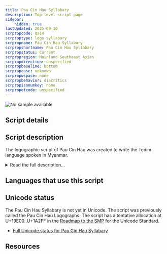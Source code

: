 ```yaml
---
title: Pau Cin Hau Syllabary
description: Top-level script page
sidebar:
    hidden: true
lastUpdated: 2025-09-10
scrpropcode: Qa14
scrproptype: logo-syllabary
scrpropname: Pau Cin Hau Syllabary
scrpropshortname: Pau Cin Hau Syllabary
scrpropstatus: Current
scrpropregion: Mainland Southeast Asian
scrpropdirection: unspecified
scrpropbaseline: bottom
scrpropcase: unknown
scrpropwspace: none
scrpropbehavior: diacritics
scrpropisonumkey: none
scrpropotcode: unspecified
---
```



![No sample available](../images/nosample.png)



## Script details

<ScriptDetails />

## Script description

The logographic script of Pau Cin Hau was created to write the Tedim language spoken in Myanmar.

<details>
<summary>Read the full description...</summary>Specifically, it was created to convey the teachings of Pau Cin Hau, a Tedim speaker who founded the Laipian religion. According to Pau Cin Hau, he had a dream in 1902 in which the script was revealed to him. In 1932 the script was revised and the repertoire of approximately 1,000 logographs was reduced to fifty-seven alphabetic letters to form the [Pau Cin Hau Alphabet](/scrlang/scripts/pauc).

_This script is not currently recognized by the [ISO 15924 standard](http://www.unicode.org/iso15924/), but is included in ScriptSource for research purposes. If you have any information on this script, please add the information to this site. Your contributions can be a great help in refining and expanding the ISO 15924 standard. The [Script Encoding Initiative](https://sei.berkeley.edu/) is working to support the inclusion of this script in the standard, and contributions here will support their efforts._
</details>

## Languages that use this script

<WsList script='Qa14' wsMax='5' />

## Unicode status

The Pau Cin Hau Syllabary is not yet in Unicode. The script was previously called the Pau Cin Hau Logographs. The script has a tentative allocation at U+19E00..U+1A2FF in the [Roadmap to the SMP](http://www.unicode.org/roadmaps/smp/) for the Unicode Standard.

- [Full Unicode status for Pau Cin Hau Syllabary](/scrlang/unicode/qa14-unicode)



## Resources

<ScriptResources detailSummary='seemore' />

